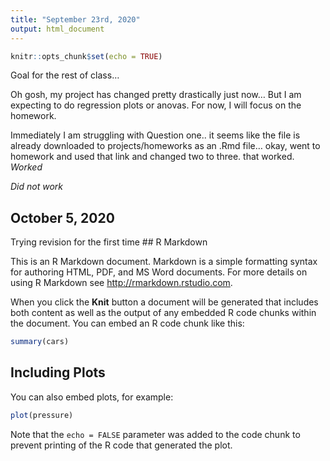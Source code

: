 ```yaml
---
title: "September 23rd, 2020"
output: html_document
---
```


```r
knitr::opts_chunk$set(echo = TRUE)
```
Goal for the rest of class...

Oh gosh, my project has changed pretty drastically just now... But I am expecting to do regression plots or anovas. For now, I will focus on the homework.

Immediately I am struggling with Question one.. it seems like the file is already downloaded to projects/homeworks as an .Rmd file... okay, went to homework and used that link and changed two to three. that worked.
*Worked*

*Did not work*

## October 5, 2020 
Trying revision for the first time 
## R Markdown

This is an R Markdown document. Markdown is a simple formatting syntax for authoring HTML, PDF, and MS Word documents. For more details on using R Markdown see <http://rmarkdown.rstudio.com>.

When you click the **Knit** button a document will be generated that includes both content as well as the output of any embedded R code chunks within the document. You can embed an R code chunk like this:

```r
summary(cars)
```

## Including Plots

You can also embed plots, for example:

```r
plot(pressure)
```

Note that the `echo = FALSE` parameter was added to the code chunk to prevent printing of the R code that generated the plot.
